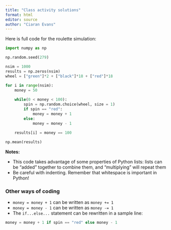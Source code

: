 ```yaml
---
title: "Class activity solutions"
format: html
editor: source
author: "Ciaran Evans"
---
```


Here is full code for the roulette simulation:

```python
import numpy as np

np.random.seed(279)

nsim = 1000
results = np.zeros(nsim)
wheel = ["green"]*2 + ["black"]*18 + ["red"]*18

for i in range(nsim):
    money = 50
  
    while(0 < money < 100):
        spin = np.random.choice(wheel, size = 1)
        if spin == "red":
            money = money + 1
        else:
            money = money - 1
    
    results[i] = money == 100

np.mean(results)
```

**Notes:**

* This code takes advantage of some properties of Python lists: lists can be "added" together to combine them, and "multiplying" will repeat them
* Be careful with indenting. Remember that whitespace is important in Python!

### Other ways of coding

* `money = money + 1` can be written as `money += 1`
* `money = money - 1` can be written as `money -= 1`
* The `if...else...` statement can be rewritten in a sample line:

```python
money = money + 1 if spin == "red" else money - 1
```



